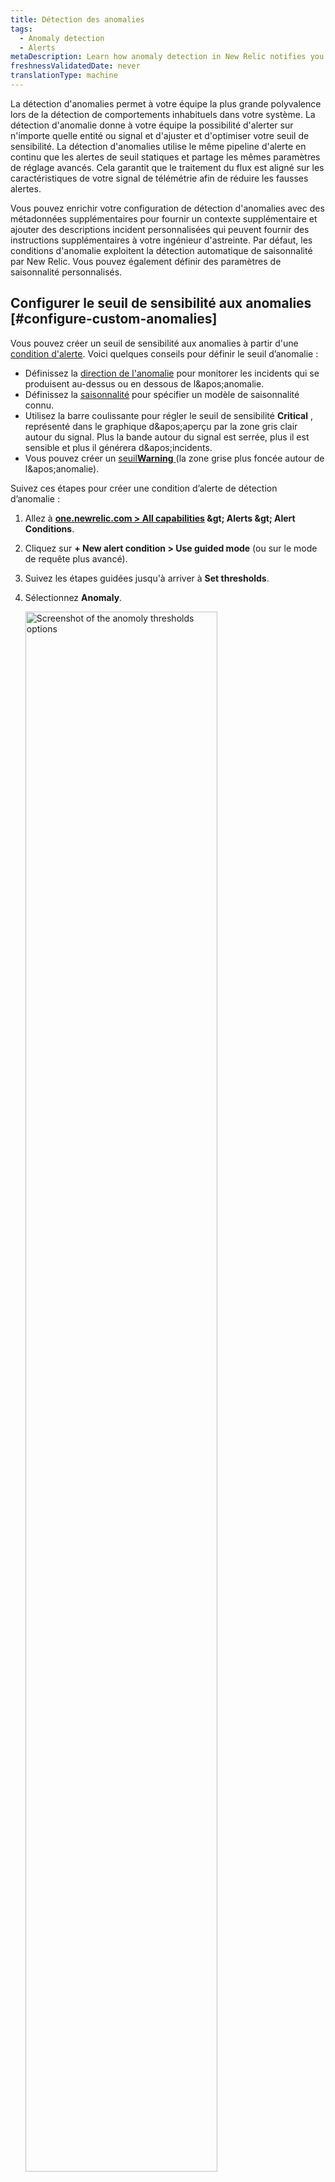 ```yaml
---
title: Détection des anomalies
tags:
  - Anomaly detection
  - Alerts
metaDescription: Learn how anomaly detection in New Relic notifies you of unusual app behavior.
freshnessValidatedDate: never
translationType: machine
---
```


La détection d&apos;anomalies permet à votre équipe la plus grande polyvalence lors de la détection de comportements inhabituels dans votre système. La détection d&apos;anomalie donne à votre équipe la possibilité d&apos;alerter sur n&apos;importe quelle entité ou signal et d&apos;ajuster et d&apos;optimiser votre seuil de sensibilité. La détection d&apos;anomalies utilise le même pipeline d&apos;alerte en continu que les alertes de seuil statiques et partage les mêmes paramètres de réglage avancés. Cela garantit que le traitement du flux est aligné sur les caractéristiques de votre signal de télémétrie afin de réduire les fausses alertes.

Vous pouvez enrichir votre configuration de détection d&apos;anomalies avec des métadonnées supplémentaires pour fournir un contexte supplémentaire et ajouter des descriptions incident personnalisées qui peuvent fournir des instructions supplémentaires à votre ingénieur d&apos;astreinte. Par défaut, les conditions d&apos;anomalie exploitent la détection automatique de saisonnalité par New Relic. Vous pouvez également définir des paramètres de saisonnalité personnalisés.

## Configurer le seuil de sensibilité aux anomalies [#configure-custom-anomalies]

Vous pouvez créer un seuil de sensibilité aux anomalies à partir d&apos;une [condition d&apos;alerte](/docs/alerts-applied-intelligence/new-relic-alerts/alert-conditions/create-nrql-alert-conditions/). Voici quelques conseils pour définir le seuil d’anomalie :

* Définissez la [direction de l&apos;anomalie](#anomaly-direction) pour monitorer les incidents qui se produisent au-dessus ou en dessous de l&amp;apos;anomalie.
* Définissez la [saisonnalité](#seasonality) pour spécifier un modèle de saisonnalité connu.
* Utilisez la barre coulissante pour régler le seuil de sensibilité <DNT>**Critical**</DNT> , représenté dans le graphique d&amp;apos;aperçu par la zone gris clair autour du signal. Plus la bande autour du signal est serrée, plus il est sensible et plus il générera d&amp;apos;incidents.
* Vous pouvez créer un [seuil<DNT>**Warning**</DNT> ](/docs/alerts-applied-intelligence/new-relic-alerts/advanced-alerts/advanced-techniques/set-thresholds-alert-condition/#threshold-levels)(la zone grise plus foncée autour de l&amp;apos;anomalie).

Suivez ces étapes pour créer une condition d’alerte de détection d’anomalie :

1. Allez à <DNT>**[one.newrelic.com &gt; All capabilities](https://one.newrelic.com/all-capabilities) &amp;gt; Alerts &amp;gt; Alert Conditions**</DNT>.

2. Cliquez sur <DNT>**+ New alert condition &gt; Use guided mode**</DNT> (ou sur le mode de requête plus avancé).

3. Suivez les étapes guidées jusqu&apos;à arriver à <DNT>**Set thresholds**</DNT>.

4. Sélectionnez <DNT>**Anomaly**</DNT>.

   <img width="80%;" title="Set anomoly thresholds" alt="Screenshot of the anomoly thresholds options" src="/images/alerts_screenshot-crop_try-anomaly-thresholds.webp" />

5. Sélectionnez une option pour calculer la saisonnalité de la condition d’alerte. Pour comprendre la saisonnalité et son impact sur votre état d&apos;alerte, reportez-vous à [Saisonnalité](#seasonality).

6. Configurez les paramètres pour un ou plusieurs seuils. La détection d&apos;anomalies permet de prédire quel sera le prochain point de données en fonction de l&apos;activité antérieure. La valeur de seuil pour la détection d&apos;anomalie contrôle la sensibilité de la condition d&apos;alerte pour tolérer l&apos;écart entre la valeur réelle et la valeur prédite. Le seuil est le nombre d&apos;écarts types qui séparent la valeur de votre signal de la valeur prédite. Nous suivons l’écart type entre la valeur prédite et la valeur réelle pour les 7 jours de données précédents.

   Pour configurer le seuil, vous devrez :

   * Définissez la « direction du seuil » sur supérieur, inférieur ou les deux. Cela signifie que nous ne créerons un incident que si la valeur du signal (la sortie de la requête) est supérieure à la valeur prédite, inférieure à la valeur prédite ou les deux, respectivement.

     Ce champ indique le nombre de points de données pendant une période donnée qui doivent être en dehors du seuil. Les options sont <DNT>**for at least**</DNT> et <DNT>**at least once in**</DNT>. La sélection de <DNT>**for at least**</DNT> signifie que TOUS les points de données de votre signal doivent être en dehors du seuil pendant la période spécifiée avant qu&amp;apos;un incident ne soit ouvert. L’inverse doit être vrai pour clôturer l’incident. L&amp;apos;option <DNT>**at least once in**</DNT> signifie simplement que dès que l&amp;apos;un des points de données de votre signal se trouve en dehors du seuil, un incident s&amp;apos;ouvre. Avec cette option, la durée n’est pas pertinente pour déterminer quand ouvrir un incident. Cependant, cela est pertinent pour la clôture de l&amp;apos;incident. Tous les points de données de votre signal doivent être dans le seuil pendant la période spécifiée

   * Définissez la « durée du seuil ». Considérez cela comme la durée pendant laquelle la valeur du signal doit rester en dehors du seuil avant qu’un incident ne soit ouvert. À l’inverse, c’est aussi la durée pendant laquelle un signal doit rester dans le seuil pour qu’un incident soit clôturé.

     Ce champ répond à la période mentionnée ci-dessus. Il s&apos;agit de la durée pendant laquelle le signal dépasse le seuil défini. Il s’agit de la durée réelle du seuil.

   * Définir le « niveau de seuil ». Pour la détection d&apos;anomalies personnalisées, il s&apos;agit du nombre d&apos;écarts types entre le point de données du signal et la valeur que nous avions prédite.

7. Ajoutez les détails de la condition d’alerte et cliquez sur <DNT>**Save condition**</DNT>.

## Définition du seuil pour les conditions multi-signaux (requête à facettes) [#faceted-queries]

Selon la manière dont vous avez défini votre requête à l&apos;étape 1, la condition d&apos;alerte peut consister monitoring plusieurs signaux, et non un seul. Lorsque vous travaillez avec NRQL, ces requêtes utilisent la [clause`FACET` ](/docs/query-your-data/nrql-new-relic-query-language/get-started/nrql-syntax-clauses-functions/#sel-facet). Le nombre maximal de signaux qu&amp;apos;une condition d&amp;apos;alerte peut monitorer est de 5 000. Les paramètres de seuil que vous spécifiez s&amp;apos;appliquent de la même manière à tous les signaux monitorés par cette condition. Chaque signal est monitoré et évalué individuellement, mais les paramètres s&amp;apos;appliquent de manière cohérente à tous les signaux. Nous n&amp;apos;afficherons qu&amp;apos;un maximum de 500 signaux sur le graphique d&amp;apos;aperçu. Cependant, nous n&amp;apos;affichons pas le signal prédit et les bandes de seuil lorsqu&amp;apos;il y a plus d&amp;apos;un signal affiché sur le graphique. Pour afficher ces informations tout en déterminant la valeur de seuil idéale, sélectionnez l&amp;apos;un des signaux de séries chronologiques de la légende pour filtrer le graphique sur une seule série chronologique.

## Direction de l&apos;anomalie : sélectionnez les plages supérieures ou inférieures [#anomaly-direction]

Vous pouvez choisir si vous souhaitez que la condition recherche un comportement qui dépasse la valeur prédite (« supérieure ») ou qui descend en dessous de la valeur prédite (« inférieure »), ou qui descend au-dessus ou en dessous. Vous les choisissez avec le sélecteur de direction de prédiction.

Exemples de cas d’utilisation pour cela :

* Vous pouvez utiliser le paramètre Supérieur pour une source de données comme le taux d&apos;erreur, car vous n&apos;êtes généralement concerné que s&apos;il augmente et non s&apos;il diminue.
* Vous pouvez utiliser le paramètre inférieur pour une source de données telle que le débit, car les fluctuations soudaines à la hausse sont assez courantes, mais une forte baisse soudaine indiquerait un problème.

Voici quelques exemples de la manière dont les fluctuations importantes de vos données seraient traitées selon les différents paramètres de direction des anomalies. Les zones rouges représentent les incidents.

<img title="A screenshot of anomaly details in the New Relic UI" alt="A screenshot demonstrating how to select upper and lower ranges for anomalies" src="/images/alerts_screenshot-full_anomalies-set-upper-and-lower-ranges.webp" />

## Règles régissant le calcul de la valeur prédite [#anomaly-rules]

L’algorithme de calcul de la prédiction est mathématiquement complexe. Voici quelques-unes des principales règles régissant ses capacités prédictives :

* <DNT>**Age of data**</DNT> Lors de la création initiale, la prédiction est calculée en utilisant entre 1 et 4 semaines de données, selon la disponibilité des données et le type de prédiction. Actuellement, les requêtes qui utilisent la clause `FACET` ne sont pas formées sur les données stockées. Après sa création, l&amp;apos;algorithme prend en compte les fluctuations continues des données sur une longue période, même si un poids plus important est accordé aux données plus récentes. Pour les données qui n’existent que depuis peu de temps, la valeur prédite risque de beaucoup fluctuer et de ne pas être très précise. C&amp;apos;est parce qu&amp;apos;il n&amp;apos;y a pas suffisamment de données pour déterminer ses valeurs et son comportement habituels. Plus les données ont d’historique, plus la prédiction sera précise.
* <DNT>**Consistency of data**</DNT> Pour les valeurs métriques qui restent dans une plage cohérente ou qui évoluent lentement et régulièrement, leur comportement plus prévisible signifie que leur seuil de sensibilité deviendra plus serré autour de la prédiction. Les données plus variées et imprévisibles auront un seuil de sensibilité plus lâche (plus large).
* <DNT>**Regular fluctuations**</DNT> Pour les fluctuations cycliques d&amp;apos;une durée inférieure à une semaine (telles que le déploiement hebdomadaire du mercredi à 13 heures ou les rapports nocturnes), l&amp;apos;algorithme de prédiction recherche ces fluctuations cycliques et tente de s&amp;apos;y adapter.

## Saisonnalité [#seasonality]

Pour gérer les fluctuations récurrentes de vos signaux, telles que les pics de trafic en semaine, vous pouvez spécifier la saisonnalité d&apos;une condition. Par défaut, la détection d&apos;anomalies calcule automatiquement la saisonnalité de chaque signal à l&apos;aide de <DNT>\*\* New Relic calculation\*\*</DNT>. Cependant, vous pouvez choisir de définir le calcul de saisonnalité sur une valeur spécifique ou de le désactiver complètement. Les options disponibles sont :

* <DNT>**New Relic calculation**</DNT> (par défaut) : Détermine automatiquement la saisonnalité de chaque signal en fonction de plusieurs facteurs, notamment l&amp;apos;âge des données, la cohérence des données et les fluctuations régulières.
* <DNT>**Hourly**</DNT>: Applique un modèle horaire à tous les signaux dans la condition de détection d&amp;apos;anomalie.
* <DNT>**Daily**</DNT>: Applique un modèle quotidien à tous les signaux dans la condition de détection d&amp;apos;anomalie.
* <DNT>**Weekly**</DNT>: Applique un modèle hebdomadaire à tous les signaux dans la condition de détection d&amp;apos;anomalie.
* <DNT>**None**</DNT>: Désactive entièrement la saisonnalité, garantissant qu&amp;apos;aucun modèle saisonnier n&amp;apos;est pris en compte lors de l&amp;apos;évaluation des signaux.